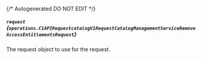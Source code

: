 {/* Autogenerated DO NOT EDIT  */}

##### `request` *{`operations.C1APIRequestcatalogV1RequestCatalogManagementServiceRemoveAccessEntitlementsRequest`}*
The request object to use for the request.
<Collapsible>
    <C1APIRequestcatalogV1RequestCatalogManagementServiceRemoveAccessEntitlementsRequest/>
</Collapsible>


